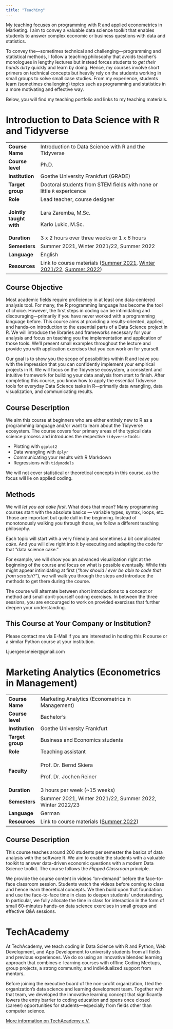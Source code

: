 ```yaml
---
title: "Teaching"
---
```


My teaching focuses on programming with R and applied econometrics in Marketing. I aim to convey a valuable data science toolkit that enables students to answer complex economic or business questions with data and statistics.

To convey the---sometimes technical and challenging---programming and statistical methods, I follow a teaching philosophy that avoids teacher's monologues in lengthy lectures but instead forces students to *get their hands dirty* quickly and learn by doing. Hence, my courses involve short primers on technical concepts but heavily rely on the students working in small groups to solve small case studies. From my experience, students learn (sometimes challenging) topics such as programming and statistics in a more motivating and effective way.

Below, you will find my teaching portfolio and links to my teaching materials.

# Introduction to Data Science with R and Tidyverse

+-------------------------+----------------------------------------------------------------------------------------------------------------------------------------------------------------------------------------------------------------------------------------------------------------------------------------------------------------------------------------------+
| **Course Name**         | Introduction to Data Science with R and the Tidyverse                                                                                                                                                                                                                                                                                        |
+-------------------------+----------------------------------------------------------------------------------------------------------------------------------------------------------------------------------------------------------------------------------------------------------------------------------------------------------------------------------------------+
| **Course level**        | Ph.D.                                                                                                                                                                                                                                                                                                                                        |
+-------------------------+----------------------------------------------------------------------------------------------------------------------------------------------------------------------------------------------------------------------------------------------------------------------------------------------------------------------------------------------+
| **Institution**         | Goethe University Frankfurt (GRADE)                                                                                                                                                                                                                                                                                                          |
+-------------------------+----------------------------------------------------------------------------------------------------------------------------------------------------------------------------------------------------------------------------------------------------------------------------------------------------------------------------------------------+
| **Target group**        | Doctoral students from STEM fields with none or little `R` expericence                                                                                                                                                                                                                                                                       |
+-------------------------+----------------------------------------------------------------------------------------------------------------------------------------------------------------------------------------------------------------------------------------------------------------------------------------------------------------------------------------------+
| **Role**                | Lead teacher, course designer                                                                                                                                                                                                                                                                                                                |
+-------------------------+----------------------------------------------------------------------------------------------------------------------------------------------------------------------------------------------------------------------------------------------------------------------------------------------------------------------------------------------+
| **Jointly taught with** | Lara Zaremba, M.Sc.                                                                                                                                                                                                                                                                                                                          |
|                         |                                                                                                                                                                                                                                                                                                                                              |
|                         | Karlo Lukic, M.Sc.                                                                                                                                                                                                                                                                                                                           |
+-------------------------+----------------------------------------------------------------------------------------------------------------------------------------------------------------------------------------------------------------------------------------------------------------------------------------------------------------------------------------------+
| **Duration**            | 3 x 2 hours over three weeks or 1 x 6 hours                                                                                                                                                                                                                                                                                                  |
+-------------------------+----------------------------------------------------------------------------------------------------------------------------------------------------------------------------------------------------------------------------------------------------------------------------------------------------------------------------------------------+
| **Semesters**           | Summer 2021, Winter 2021/22, Summer 2022                                                                                                                                                                                                                                                                                                     |
+-------------------------+----------------------------------------------------------------------------------------------------------------------------------------------------------------------------------------------------------------------------------------------------------------------------------------------------------------------------------------------+
| **Language**            | English                                                                                                                                                                                                                                                                                                                                      |
+-------------------------+----------------------------------------------------------------------------------------------------------------------------------------------------------------------------------------------------------------------------------------------------------------------------------------------------------------------------------------------+
| **Resources**           | Link to course materials ([Summer 2021](https://lukas-jue.github.io/intro-tidyverse/ "Introduction to Data Science with R and Tidyverse"), [Winter 2021/22](https://lukas-jue.github.io/intro-tidyverse-2022/ "Introduction to Data Science with R and Tidyverse"), [Summer 2022](https://lukas-jue.github.io/intro-tidyverse-2022-summer/)) |
+-------------------------+----------------------------------------------------------------------------------------------------------------------------------------------------------------------------------------------------------------------------------------------------------------------------------------------------------------------------------------------+

## Course Objective

Most academic fields require proficiency in at least one data-centered analysis tool. For many, the R programming language has become the tool of choice. However, the first steps in coding can be intimidating and discouraging---primarily if you have never worked with a programming language before. This course aims at providing a results-oriented, applied, and hands-on introduction to the essential parts of a Data Science project in R. We will introduce the libraries and frameworks necessary for your analysis and focus on teaching you the implementation and application of those tools. We'll present small examples throughout the lecture and provide you with application exercises that you can work on for yourself.

Our goal is to show you the scope of possibilities within R and leave you with the impression that you can confidently implement your empirical projects in R. We will focus on the Tidyverse ecosystem, a consistent and intuitive framework for building your data analysis from start to finish. After completing this course, you know how to apply the essential Tidyverse tools for everyday Data Science tasks in R---primarily data wrangling, data visualization, and communicating results.

## Course Description

We aim this course at beginners who are either entirely new to R as a programming language and/or want to learn about the Tidyverse ecosystem. The course covers four primary areas of the typical data science process and introduces the respective `tidyverse` tools:

-   Plotting with `ggplot2`
-   Data wrangling with `dplyr`
-   Communicating your results with R Markdown
-   Regressions with `tidymodels`

We will not cover statistical or theoretical concepts in this course, as the focus will lie on applied coding.

## Methods

We will *let you eat cake first*. What does that mean? Many programming courses start with the absolute basics --- variable types, syntax, loops, etc. Those are important but quite dull in the beginning. Instead of monotonously walking you through those, we follow a different teaching philosophy.

Each topic will start with a very friendly and sometimes a bit complicated *cake*. And you will dive right into it by executing and adapting the code for that "data science cake."

For example, we will show you an advanced visualization right at the beginning of the course and focus on what is possible eventually. While this might appear intimidating at first (*"how should I ever be able to code that from scratch?"*), we will walk you through the steps and introduce the methods to get there during the course.

The course will alternate between short introductions to a concept or method and small do-it-yourself coding exercises. In between the three sessions, you are encouraged to work on provided exercises that further deepen your understanding.

## This Course at Your Company or Institution?

Please contact me via E-Mail if you are interested in hosting this R course or a similar Python course at your institution.

<span id="obf">

```{=html}
<script>document.getElementById("obf").innerHTML="<n uers=\"znvygb:y.whretrafzrvre@tznvy.pbz\" gnetrg=\"_oynax\">Fraq zr na R-Znvy</n>".replace(/[a-zA-Z]/g,function(c){return String.fromCharCode((c<="Z"?90:122)>=(c=c.charCodeAt(0)+13)?c:c-26);});document.body.appendChild(eo);</script>
```
<noscript>

[moc.liamg\@reiemsnegreuj.l]{style="unicode-bidi:bidi-override;direction:rtl;"}

</noscript>

</span>

# Marketing Analytics (Econometrics in Management)

+------------------+---------------------------------------------------------------------------------------------------------------------------+
| **Course Name**  | Marketing Analytics (Econometrics in Management)                                                                          |
+------------------+---------------------------------------------------------------------------------------------------------------------------+
| **Course level** | Bachelor's                                                                                                                |
+------------------+---------------------------------------------------------------------------------------------------------------------------+
| **Institution**  | Goethe University Frankfurt                                                                                               |
+------------------+---------------------------------------------------------------------------------------------------------------------------+
| **Target group** | Business and Economics students                                                                                           |
+------------------+---------------------------------------------------------------------------------------------------------------------------+
| **Role**         | Teaching assistant                                                                                                        |
+------------------+---------------------------------------------------------------------------------------------------------------------------+
| **Faculty**      | Prof. Dr. Bernd Skiera                                                                                                    |
|                  |                                                                                                                           |
|                  | Prof. Dr. Jochen Reiner                                                                                                   |
+------------------+---------------------------------------------------------------------------------------------------------------------------+
| **Duration**     | 3 hours per week (\~15 weeks)                                                                                             |
+------------------+---------------------------------------------------------------------------------------------------------------------------+
| **Semesters**    | Summer 2021, Winter 2021/22, Summer 2022, Winter 2022/23                                                                  |
+------------------+---------------------------------------------------------------------------------------------------------------------------+
| **Language**     | German                                                                                                                    |
+------------------+---------------------------------------------------------------------------------------------------------------------------+
| **Resources**    | Link to course materials ([Summer 2022](https://olat-ce.server.uni-frankfurt.de/olat/auth/RepositoryEntry/14664237060?3)) |
+------------------+---------------------------------------------------------------------------------------------------------------------------+

## Course Description

This course teaches around 200 students per semester the basics of data analysis with the software R. We aim to enable the students with a valuable toolkit to answer data-driven economic questions with a modern Data Science toolkit. The course follows the *Flipped Classroom* principle.

We provide the course content in videos "on-demand" before the face-to-face classroom session. Students watch the videos before coming to class and hence learn theoretical concepts. We then build upon that foundation and use the face-to-face time in class to deepen students' understanding. In particular, we fully allocate the time in class for interaction in the form of small 60-minutes hands-on data science exercises in small groups and effective Q&A sessions.

# TechAcademy

At TechAcademy, we teach coding in Data Science with R and Python, Web Development, and App Development to university students from all fields and previous experiences. We do so using an innovative blended learning approach that combines e-learning courses with offline Coding Meetups, group projects, a strong community, and individualized support from mentors.

Before joining the executive board of the non-profit organization, I led the organization's data science and learning development team. Together with that team, we developed the innovative learning concept that significantly lowers the entry barrier to coding education and opens once closed (career) opportunities for students---especially from fields other than computer science.

[More information on TechAcademy e.V.](techacademy.qmd)
